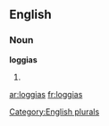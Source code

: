 
==English==

===Noun===
'''loggias'''

# {{plural of|[[loggia]]}}

[[Category:English plurals]]

[[ar:loggias]]
[[fr:loggias]]